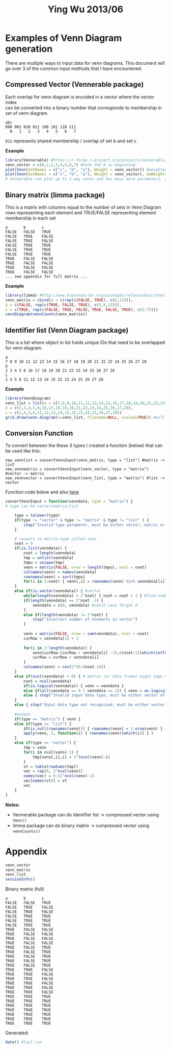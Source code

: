 % Ying Wu 2013/06

# Examples of Venn Diagram generation

There are multiple ways to input data for venn diagrams. This document will go over 3 of the common input methods that I have encountered:

## Compressed Vector (Vennerable package)
Each overlap for venn diagram is encoded in a vector where the vector index  
can be converted into a binary number that corresponds to membership in set of venn diagram.


    abc
    000 001 010 011 100 101 110 111
      0   1   2   3   4   5   6   7

`011` represents shared membership / overlap of set b and set c


**Example**
```{r vector, message=FALSE}
library(Vennerable) #https://r-forge.r-project.org/projects/vennerable/
venn_vector = c(0,1,2,3,4,5,6,7) #note the 0 in beginning
plot(Venn(SetNames = c("c", "b", "a"), Weight = venn_vector)) #weighted by default, note set name change
plot(Venn(SetNames = c("c", "b", "a"), Weight = venn_vector), doWeights = FALSE)
# Vennerable can plot up to 5 way venns and has many more parameters, see manual for more details
```

## Binary matrix (limma package)
This is a matrix with columns equal to the number of sets in Venn Diagram 
rows representing each element and TRUE/FALSE representing element membership in each set


    a       b       c
    FALSE   FALSE   TRUE
    FALSE   TRUE    FALSE
    FALSE   TRUE    FALSE
    FALSE   TRUE    TRUE
    FALSE   TRUE    TRUE
    FALSE   TRUE    TRUE
    TRUE    FALSE   FALSE
    TRUE    FALSE   FALSE
    TRUE    FALSE   FALSE
    TRUE    FALSE   FALSE
    ... see appendix for full matrix ...


**Example**
```{r matrix}
library(limma) #http://www.bioconductor.org/packages/release/bioc/html/limma.html
venn_matrix = cbind(a = c(rep(c(FALSE, TRUE), c(6,22))), 
b = c(FALSE, rep(c(TRUE, FALSE, TRUE), c(5,9,13))),
c = c(TRUE, rep(c(FALSE, TRUE, FALSE, TRUE, FALSE, TRUE), c(2:7))))
vennDiagram(vennCounts(venn_matrix))
```

## Identifier list (Venn Diagram package)
This is a list where object in list holds unique IDs that need to be overlapped for venn diagram.


    a
    7 8 9 10 11 12 13 14 15 16 17 18 19 20 21 22 23 24 25 26 27 28
    b
    2 3 4 5 6 16 17 18 19 20 21 22 23 24 25 26 27 28
    c
    1 4 5 6 11 12 13 14 15 22 23 24 25 26 27 28


**Example**
```{r list}
library(VennDiagram)
venn_list = list(a = c(7,8,9,10,11,12,13,14,15,16,17,18,19,20,21,22,23,24,25,26,27,28),
b = c(2,3,4,5,6,16,17,18,19,20,21,22,23,24,25,26,27,28),
c = c(1,4,5,6,11,12,13,14,15,22,23,24,25,26,27,28))
grid.draw(venn.diagram(x=venn_list, filename=NULL, scaled=TRUE)) #will draw over current plot
```

## Conversion Function
To convert between the these 3 types I created a function (below) that can be used like this:

    new_vennlist = convertVennInput(venn_matrix, type = "list") #matrix -> list
    new_vennmatrix = convertVennInput(venn_vector, type = "matrix") #vector -> matrix
    new_vennvector = convertVennInput(venn_list, type = "matrix") #list -> vector

Function code below and also [here](convertVennInput.R)

```{r fxn}
convertVennInput = function(venndata, type = "matrix") {
# type can be vector/matrix/list

    type = tolower(type)
    if(type != "vector" & type != "matrix" & type != "list" ) { 
        stop("Invalid type parameter, must be either vector, matrix or list") 
    }

    # convert to matrix-type called venn
    nset = 0
    if(is.list(venndata)) {
        nset = length(venndata)
        tmp = unlist(venndata)
        tmpu = unique(tmp)
        venn = matrix(FALSE, nrow = length(tmpu), ncol = nset)
        colnames(venn) = names(venndata)
        rownames(venn) = sort(tmpu)
        for(i in 1:nset) { venn[,i] = rownames(venn) %in% venndata[[i]] }
    }
    else if(is.vector(venndata)) { #vector
        while(length(venndata) > 2^nset) { nset = nset + 1 } #find number of sets
        if(length(venndata) == 2^nset -1) { 
            venndata = c(0, venndata) #catch case forget 0
        }
        else if(length(venndata) != 2^nset) { 
            stop("Incorrect number of elements in vector") 
        }
        
        venn = matrix(FALSE, nrow = sum(venndata), ncol = nset)
        curRow = venndata[1] + 1
        
        for(i in 2:length(venndata)) {
            venn[curRow:(curRow + venndata[i] -1),c(nset:1)[which(intToBits(i-1) == "01")]] = TRUE
            curRow = curRow + venndata[i]
        }
        colnames(venn) = rev(2^(0:(nset-1)))
    }
    else if(ncol(venndata) > 0) { # matrix (or data frame) might edge cases here
        nset = ncol(venndata)
        if(is.logical(venndata)) { venn = venndata }
        else if(all(venndata == 0 | venndata == 1)) { venn = as.logical(venndata) }
        else { stop("Invalid input data type, must be either vector of numbers, matrix of logicals or list of identifiers") }
    }
    else { stop("Input data type not recognized, must be either vector of numbers, matrix of logicals or list of identifiers") }
    
    #output
    if(type == "matrix") { venn }
    else if(type == "list") { 
        if(is.null(rownames(venn))) { rownames(venn) = 1:nrow(venn) }
        apply(venn, 2, function(i) { rownames(venn)[which(i)] } ) 
    }
    else if(type == "vector") { 
        tmp = venn
        for(i in ncol(venn):1) {
            tmp[venn[,i],i] = 2^(ncol(venn)-i)
        }
        vt = table(rowSums(tmp))
        vec = rep(0, 2^ncol(venn))
        names(vec) = 0:(2^ncol(venn)-1)
        vec[names(vt)] = vt
        vec
    }
}
```

**Notes:**

* Vennerable package can do identifier list -> compressed vector using `Venn()`
* limma package can do binary matrix -> compressed vector using `vennCounts()`

# Appendix
```{r appendix}
venn_vector
venn_matrix
venn_list
sessionInfo()
```

Binary matrix (full)

    a       b       c
    FALSE   FALSE   TRUE
    FALSE   TRUE    FALSE
    FALSE   TRUE    FALSE
    FALSE   TRUE    TRUE
    FALSE   TRUE    TRUE
    FALSE   TRUE    TRUE
    TRUE    FALSE   FALSE
    TRUE    FALSE   FALSE
    TRUE    FALSE   FALSE
    TRUE    FALSE   FALSE
    TRUE    FALSE   TRUE
    TRUE    FALSE   TRUE
    TRUE    FALSE   TRUE
    TRUE    FALSE   TRUE
    TRUE    FALSE   TRUE
    TRUE    TRUE    FALSE
    TRUE    TRUE    FALSE
    TRUE    TRUE    FALSE
    TRUE    TRUE    FALSE
    TRUE    TRUE    FALSE
    TRUE    TRUE    FALSE
    TRUE    TRUE    TRUE
    TRUE    TRUE    TRUE
    TRUE    TRUE    TRUE
    TRUE    TRUE    TRUE
    TRUE    TRUE    TRUE
    TRUE    TRUE    TRUE
    TRUE    TRUE    TRUE


Generated:
```{r timestamp, echo=FALSE, cache=FALSE}
date() #last run
```